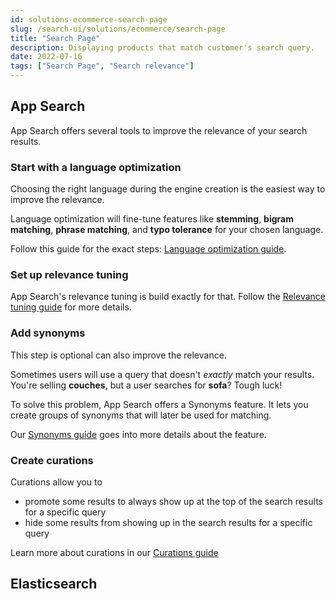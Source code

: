 ```yaml
---
id: solutions-ecommerce-search-page
slug: /search-ui/solutions/ecommerce/search-page
title: "Search Page"
description: Displaying products that match customer's search query.
date: 2022-07-16
tags: ["Search Page", "Search relevance"]
---
```


## App Search

<!-- Search Relevance
With App Search talking about how we can you the relevance UI to tweak recall vs precision.
How we can:

- boost certain products based on searches
- adjust importance of certain fields
- synonyms
- how to adjust relevance of fields -->

App Search offers several tools to improve the relevance of your search results.

### Start with a language optimization

Choosing the right language during the engine creation is the easiest way to improve the relevance.

Language optimization will fine-tune features like **stemming**, **bigram matching**, **phrase matching**, and **typo tolerance** for your chosen language.

Follow this guide for the exact steps: [Language optimization guide](https://www.elastic.co/guide/en/app-search/current/language-optimization-guide.html).

### Set up relevance tuning

App Search's relevance tuning is build exactly for that. Follow the [Relevance tuning guide](https://www.elastic.co/guide/en/app-search/current/relevance-tuning-guide.html) for more details.

### Add synonyms

This step is optional can also improve the relevance.

Sometimes users will use a query that doesn't _exactly_ match your results. You're selling **couches**, but a user searches for **sofa**? Tough luck!

To solve this problem, App Search offers a Synonyms feature. It lets you create groups of synonyms that will later be used for matching.

Our [Synonyms guide](https://www.elastic.co/guide/en/app-search/current/relevance-tuning-guide.html) goes into more details about the feature.

### Create curations

Curations allow you to

- promote some results to always show up at the top of the search results for a specific query
- hide some results from showing up in the search results for a specific query

Learn more about curations in our [Curations guide](https://www.elastic.co/guide/en/app-search/current/curations-guide.html)

## Elasticsearch

<!--
With Elasticsearch connector

- full control over the query clauses -->
<!--
With App-search connector

- using the admin tool to adjust relevance and promotion of products based on certain queries -->
